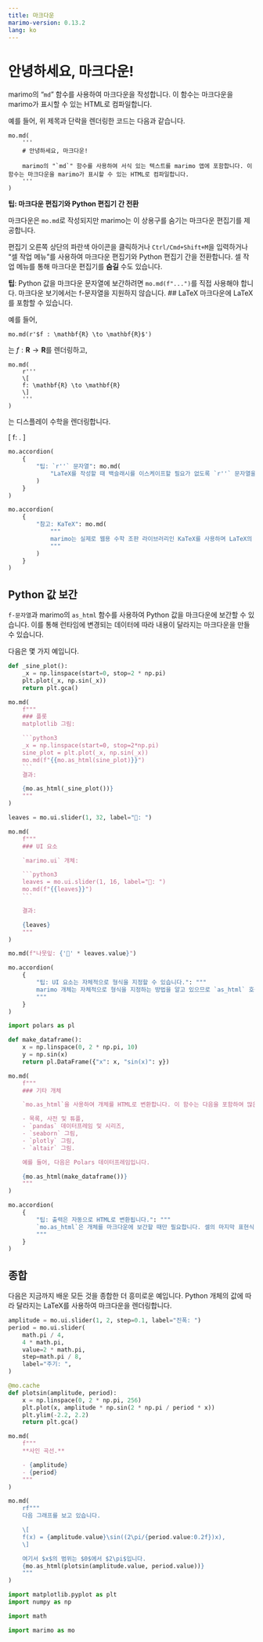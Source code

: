 ```yaml
---
title: 마크다운
marimo-version: 0.13.2
lang: ko
---
```


# 안녕하세요, 마크다운!

marimo의 "`md`" 함수를 사용하여 마크다운을 작성합니다. 이 함수는 마크다운을 marimo가 표시할 수 있는 HTML로 컴파일합니다.

예를 들어, 위 제목과 단락을 렌더링한 코드는 다음과 같습니다.

```python3
mo.md(
    '''
    # 안녕하세요, 마크다운!

    marimo의 "`md`" 함수를 사용하여 서식 있는 텍스트를 marimo 앱에 포함합니다. 이 함수는 마크다운을 marimo가 표시할 수 있는 HTML로 컴파일합니다.
    '''
)
```
<!---->
**팁: 마크다운 편집기와 Python 편집기 간 전환**

마크다운은 `mo.md`로 작성되지만 marimo는 이 상용구를 숨기는 마크다운 편집기를 제공합니다.

편집기 오른쪽 상단의 파란색 아이콘을 클릭하거나 `Ctrl/Cmd+Shift+M`을 입력하거나 "셀 작업 메뉴"를 사용하여 마크다운 편집기와 Python 편집기 간을 전환합니다. 셀 작업 메뉴를 통해 마크다운 편집기를 **숨길** 수도 있습니다.

**팁**: Python 값을 마크다운 문자열에 보간하려면 `mo.md(f"...")`를 직접 사용해야 합니다. 마크다운 보기에서는 f-문자열을 지원하지 않습니다.
<!---->
## LaTeX
마크다운에 LaTeX를 포함할 수 있습니다.

예를 들어,

```python3
mo.md(r'$f : \mathbf{R} \to \mathbf{R}$')
```

는 $f : \mathbf{R} \to \mathbf{R}$를 렌더링하고,

```python3
mo.md(
    r'''
    \[
    f: \mathbf{R} \to \mathbf{R}
    \]
    '''
)
```

는 디스플레이 수학을 렌더링합니다.

\[
f: \mathbf{R} \to \mathbf{R}.
\]

```python {.marimo hide_code="true"}
mo.accordion(
    {
        "팁: `r''` 문자열": mo.md(
            "LaTeX를 작성할 때 백슬래시를 이스케이프할 필요가 없도록 `r''` 문자열을 사용합니다."
        )
    }
)
```

```python {.marimo hide_code="true"}
mo.accordion(
    {
        "참고: KaTeX": mo.md(
            """
            marimo는 실제로 웹용 수학 조판 라이브러리인 KaTeX를 사용하며 LaTeX의 하위 집합을 지원합니다. (미)지원 명령 목록은 https://katex.org/docs/support_table을 참조하세요.
            """
        )
    }
)
```

## Python 값 보간

`f-문자열`과 marimo의 `as_html` 함수를 사용하여 Python 값을 마크다운에 보간할 수 있습니다. 이를 통해 런타임에 변경되는 데이터에 따라 내용이 달라지는 마크다운을 만들 수 있습니다.

다음은 몇 가지 예입니다.

````python {.marimo}
def _sine_plot():
    _x = np.linspace(start=0, stop=2 * np.pi)
    plt.plot(_x, np.sin(_x))
    return plt.gca()

mo.md(
    f"""
    ### 플롯
    matplotlib 그림:

    ```python3
    _x = np.linspace(start=0, stop=2*np.pi)
    sine_plot = plt.plot(_x, np.sin(_x))
    mo.md(f"{{mo.as_html(sine_plot)}}")
    ```
    결과:

    {mo.as_html(_sine_plot())}
    """
)
````

````python {.marimo}
leaves = mo.ui.slider(1, 32, label="🍃: ")

mo.md(
    f"""
    ### UI 요소

    `marimo.ui` 개체:

    ```python3
    leaves = mo.ui.slider(1, 16, label="🍃: ")
    mo.md(f"{{leaves}}")
    ```

    결과:

    {leaves}
    """
)
````

```python {.marimo}
mo.md(f"나뭇잎: {'🍃' * leaves.value}")
```

```python {.marimo hide_code="true"}
mo.accordion(
    {
        "팁: UI 요소는 자체적으로 형식을 지정할 수 있습니다.": """
        marimo 개체는 자체적으로 형식을 지정하는 방법을 알고 있으므로 `as_html` 호출을 생략할 수 있습니다.
        """
    }
)
```

```python {.marimo}
import polars as pl

def make_dataframe():
    x = np.linspace(0, 2 * np.pi, 10)
    y = np.sin(x)
    return pl.DataFrame({"x": x, "sin(x)": y})

mo.md(
    f"""
    ### 기타 개체

    `mo.as_html`을 사용하여 개체를 HTML로 변환합니다. 이 함수는 다음을 포함하여 많은 Python 유형에 대해 서식 있는 HTML을 생성합니다.

    - 목록, 사전 및 튜플,
    - `pandas` 데이터프레임 및 시리즈,
    - `seaborn` 그림,
    - `plotly` 그림,
    - `altair` 그림.

    예를 들어, 다음은 Polars 데이터프레임입니다.

    {mo.as_html(make_dataframe())}
    """
)
```

```python {.marimo hide_code="true"}
mo.accordion(
    {
        "팁: 출력은 자동으로 HTML로 변환됩니다.": """
        `mo.as_html`은 개체를 마크다운에 보간할 때만 필요합니다. 셀의 마지막 표현식(출력)은 자동으로 HTML로 변환됩니다.
        """
    }
)
```

## 종합

다음은 지금까지 배운 모든 것을 종합한 더 흥미로운 예입니다. Python 개체의 값에 따라 달라지는 LaTeX를 사용하여 마크다운을 렌더링합니다.

```python {.marimo}
amplitude = mo.ui.slider(1, 2, step=0.1, label="진폭: ")
period = mo.ui.slider(
    math.pi / 4,
    4 * math.pi,
    value=2 * math.pi,
    step=math.pi / 8,
    label="주기: ",
)
```

```python {.marimo}
@mo.cache
def plotsin(amplitude, period):
    x = np.linspace(0, 2 * np.pi, 256)
    plt.plot(x, amplitude * np.sin(2 * np.pi / period * x))
    plt.ylim(-2.2, 2.2)
    return plt.gca()
```

```python {.marimo}
mo.md(
    f"""
    **사인 곡선.**

    - {amplitude}
    - {period}
    """
)
```

```python {.marimo}
mo.md(
    rf"""
    다음 그래프를 보고 있습니다.

    \[
    f(x) = {amplitude.value}\sin((2\pi/{period.value:0.2f})x),
    \]

    여기서 $x$의 범위는 $0$에서 $2\pi$입니다.
    {mo.as_html(plotsin(amplitude.value, period.value))}
    """
)
```

```python {.marimo hide_code="true"}
import matplotlib.pyplot as plt
import numpy as np
```

```python {.marimo hide_code="true"}
import math

import marimo as mo
```
